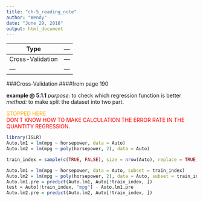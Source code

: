 ```yaml
---
title: "ch-5_reading_note"
author: "Wendy"
date: "June 29, 2016"
output: html_document
---
```


| Type | --- |
| --- | --- |
| Cross-Validation | --- |
| --- | --- |


###Cross-Validation
####from page 190

**example @ 5.1.1**
*purpose:* to check which regression function is better  
*method:* to make split the dataset into two part.   

<span style="color:orange">STOPPED HERE</span>  
<span style="color:red">DON'T KNOW HOW TO MAKE CALCULATION THE ERROR RATE IN THE QUANTITY REGRESSION.</span>

```r
library(ISLR)
Auto.lm1 = lm(mpg ~ horsepower, data = Auto)
Auto.lm2 = lm(mpg ~ poly(horsepower, 2), data = Auto)

train_index = sample(c(TRUE, FALSE), size = nrow(Auto), replace = TRUE, prob = c(.5, .5))

Auto.lm1 = lm(mpg ~ horsepower, data = Auto, subset = train_index)
Auto.lm2 = lm(mpg ~ poly(horsepower, 2), data = Auto, subset = train_index)
Auto.lm1.pre = predict(Auto.lm1, Auto[!train_index, ])
test = Auto[!train_index, "mpg"] - Auto.lm1.pre
Auto.lm2.pre = predict(Auto.lm2, Auto[!train_index, ])


```

